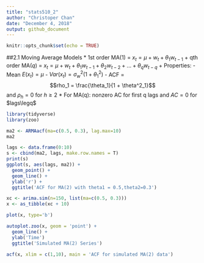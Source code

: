 ```yaml
---
title: "stats510_2"
author: "Christoper Chan"
date: "December 4, 2018"
output: github_document
---
```


```r
knitr::opts_chunk$set(echo = TRUE)
```

##2.1 Moving Average Models
* 1st order MA(1) = $x_t = \mu + w_t + \theta_{1}w_{t-1}$
    + qth order MA($q$) = $x_t = \mu + w_t + \theta_{1}w_{t-1} + \theta_{2}w_{t-2} + ... + \theta_{q}w_{t-q}$
    + Properties:
        - Mean $E(x_t) = \mu$
        - $Var(x_t) = \sigma^2_w(1 + \theta^2_1)$
        - ACF = $$rho_1 = \frac{\theta_1}{1 + \theta^2_1}$$ and $\rho_h = 0$ for $h\geq2$
            * For MA(q): nonzero AC for first q lags and $AC = 0$ for $lags\legq$

```r
library(tidyverse)
library(zoo)
```
            
```r
ma2 <- ARMAacf(ma=c(0.5, 0.3), lag.max=10)
ma2
```

```r
lags <- data.frame(0:10)
s <- cbind(ma2, lags, make.row.names = T)
print(s)
ggplot(s, aes(lags, ma2)) +
  geom_point() +
  geom_line() +
  ylab('r') +
  ggtitle('ACF for MA(2) with theta1 = 0.5,theta2=0.3')

```

```r
xc <- arima.sim(n=150, list(ma=c(0.5, 0.3)))
x <- as_tibble(xc + 10)

plot(x, type='b')
```

```r
autoplot.zoo(x, geom = 'point') + 
  geom_line() +
  ylab('Time')
  ggtitle('Simulated MA(2) Series')
```

```r
acf(x, xlim = c(1,10), main = 'ACF for simulated MA(2) data')
```


